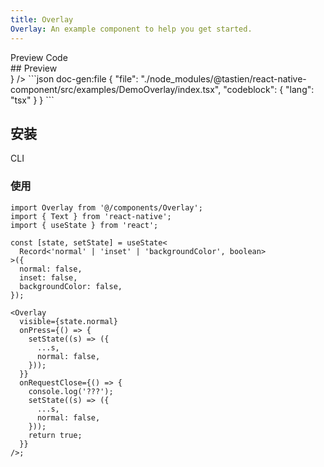 ```yaml
---
title: Overlay
Overlay: An example component to help you get started.
---
```



<div className='h-5' />

<Tabs defaultValue="preview">
  <TabsList>
    <TabsTrigger value="preview">Preview</TabsTrigger>
    <TabsTrigger value="code">Code</TabsTrigger>
  </TabsList>
  <TabsContent value="preview">
    <div id="preview" className='*:hidden scroll-m-20' aria-hidden>
      ## Preview
    </div>
    <PreviewCard preview={<OverlayPreview />} />
  </TabsContent>
  <TabsContent value="code">
    ```json doc-gen:file
    {
      "file": "./node_modules/@tastien/react-native-component/src/examples/DemoOverlay/index.tsx",
      "codeblock": {
        "lang": "tsx"
      }
    }
    ```
  </TabsContent>
</Tabs>

## 安装

<Tabs defaultValue='cli'>
  <TabsList>
    <TabsTrigger id='cli' value='cli'>
      CLI
    </TabsTrigger>
  </TabsList>
  <TabsContent value='cli'>
    <CommandTabs
      args={[
        'add',
        'https://react-native-component-docs.vercel.app/r/overlay.json',
      ]}
    />
  </TabsContent>
</Tabs>

### 使用

```tsx
import Overlay from '@/components/Overlay';
import { Text } from 'react-native';
import { useState } from 'react';

const [state, setState] = useState<
  Record<'normal' | 'inset' | 'backgroundColor', boolean>
>({
  normal: false,
  inset: false,
  backgroundColor: false,
});

<Overlay
  visible={state.normal}
  onPress={() => {
    setState((s) => ({
      ...s,
      normal: false,
    }));
  }}
  onRequestClose={() => {
    console.log('???');
    setState((s) => ({
      ...s,
      normal: false,
    }));
    return true;
  }}
/>;
```
